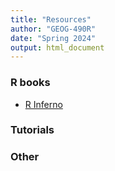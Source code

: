 ```yaml
---
title: "Resources"
author: "GEOG-490R"
date: "Spring 2024"
output: html_document
---
```



### R books

- [R Inferno](https://www.burns-stat.com/pages/Tutor/R_inferno.pdf)


### Tutorials


### Other

